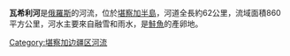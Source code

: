 {{expand|time=2013-09-08T06:54:53+00:00}}
{{unreferenced|time=2013-09-08T06:54:53+00:00}}
'''瓦希利河'''是[[俄羅斯|俄羅斯]]的河流，位於[[堪察加半島|堪察加半島]]，河道全長約62公里，流域面積860平方公里，河水主要來自融雪和雨水，是[[鮭魚|鮭魚]]的產卵地。

{{Russia-geo-stub}}

[[Category:堪察加边疆区河流|Category:堪察加边疆区河流]]
